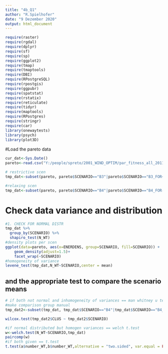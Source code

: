 ```yaml
---
title: "4b_Q1"
author: "R.Spielhofer"
date: "9 Dezember 2020"
output: html_document
---
```


```r

require(raster)
require(rgdal)
require(dplyr)
require(sf)
require(sp)
require(ggplot2)
require(tmap)
require(tmaptools)
require(DBI)
require(RPostgreSQL)
require(rpostgis)
require(ggpubr)
require(spatstat)
require(rstatix)
require(reticulate)
require(tidyr)
require(maptools)
require(RPostgres)
require(stringr)
require(car)
library(onewaytests)
library(psych)
library(plot3D)
```

#Load the pareto data
```r
cur_dat<-Sys.Date()
pareto<-read.csv("Y:/people/spreto/2001_WIND_OPTIM/par_fitness_all_201130.csv", sep=",")

# restrictive scen
tmp_dat<-subset(pareto, pareto$SCENARIO=="B3"|pareto$SCENARIO=="B3_FOR+"|pareto$SCENARIO=="B3_ISOS+"|pareto$SCENARIO=="B3_CRF+")

#relaxing scen
tmp_dat<-subset(pareto, pareto$SCENARIO=="B4"|pareto$SCENARIO=="B4_FOR-"|pareto$SCENARIO=="B4_ISOS-"|pareto$SCENARIO=="B4_CRF-")
```

# Check data variance and distribution
```r
#1. CHECK FOR NORMAL DISTR
tmp_dat %>%
  group_by(SCENARIO) %>%
  shapiro_test(N_WT)
#density plots per scen
ggplot(data=pareto, aes(x=ENERDENS, group=SCENARIO, fill=SCENARIO)) +
    geom_density(adjust=1.5)+ 
    facet_wrap(~SCENARIO) 
#homogeneity of variance
levene_test(tmp_dat,N_WT~SCENARIO,center = mean)
```

## and the appropriate test to compare the scenario means
```r

# if both not normal and inhomogeneity of variances == man whitney u test
#make comparison group manual
tmp_dat2<-subset(tmp_dat, tmp_dat$SCENARIO=="B4"|tmp_dat$SCENARIO=="B4_CRF-")

wilcox.test(tmp_dat2$CLUS ~ tmp_dat2$SCENARIO)

#if normal distributed but homogen variances == welch t.test
w<-welch.test(N_WT~SCENARIO,tmp_dat)
paircomp(w)
#if both given == t.test
t.test(a$number_WT,b$number_WT,alternative = "two.sided", var.equal = FALSE)

```

